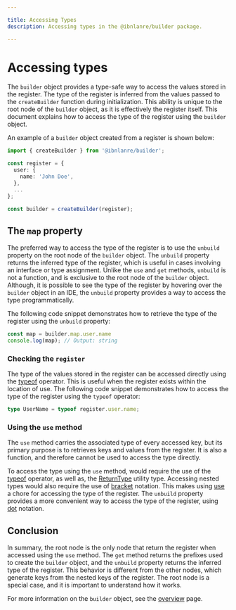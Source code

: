 ```yaml
---

title: Accessing Types
description: Accessing types in the @ibnlanre/builder package.

---
```


# Accessing types

The `builder` object provides a type-safe way to access the values stored in the register. The type of the register is inferred from the values passed to the `createBuilder` function during initialization. This ability is unique to the root node of the `builder` object, as it is effectively the register itself. This document explains how to access the type of the register using the `builder` object.

An example of a `builder` object created from a register is shown below:

```typescript copy
import { createBuilder } from '@ibnlanre/builder';

const register = {
  user: {
    name: 'John Doe',
  },
  ...
};

const builder = createBuilder(register);
```

## The `map` property

The preferred way to access the type of the register is to use the `unbuild` property on the root node of the `builder` object. The `unbuild` property returns the inferred type of the register, which is useful in cases involving an interface or type assignment. Unlike the `use` and `get` methods, `unbuild` is not a function, and is exclusive to the root node of the `builder` object. Although, it is possible to see the type of the register by hovering over the `builder` object in an IDE, the `unbuild` property provides a way to access the type programmatically. 

The following code snippet demonstrates how to retrieve the type of the register using the `unbuild` property:

```typescript copy
const map = builder.map.user.name
console.log(map); // Output: string
```

### Checking the `register`

The type of the values stored in the register can be accessed directly using the [typeof](https://www.typescriptlang.org/docs/handbook/2/typeof-types.html) operator. This is useful when the register exists within the location of use. The following code snippet demonstrates how to access the type of the register using the `typeof` operator:

```typescript copy
type UserName = typeof register.user.name;
```

### Using the `use` method

The `use` method carries the associated type of every accessed key, but its primary purpose is to retrieves keys and values from the register. It is also a function, and therefore cannot be used to access the type directly.

To access the type using the `use` method, would require the use of the [typeof](https://www.typescriptlang.org/docs/handbook/2/typeof-types.html) operator, as well as, the [ReturnType](https://www.typescriptlang.org/docs/handbook/utility-types.html#returntypetype) utility type. Accessing nested types would also require the use of [bracket](https://developer.mozilla.org/en-US/docs/Web/JavaScript/Reference/Operators/Property_accessors#bracket_notation) notation. This makes using [use](/overview#the-use-method) a chore for accessing the type of the register. The `unbuild` property provides a more convenient way to access the type of the register, using [dot](https://developer.mozilla.org/en-US/docs/Web/JavaScript/Reference/Operators/Property_accessors#dot_notation) notation.

## Conclusion

In summary, the root node is the only node that return the register when accessed using the `use` method. The `get` method returns the prefixes used to create the `builder` object, and the `unbuild` property returns the inferred type of the register. This behavior is different from the other nodes, which generate keys from the nested keys of the register. The root node is a special case, and it is important to understand how it works.

For more information on the `builder` object, see the [overview](/overview) page.